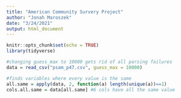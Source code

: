 ```yaml
---
title: "American Community Survery Project"
author: "Jonah Maroszek"
date: "3/24/2021"
output: html_document
---
```


```r
knitr::opts_chunk$set(echo = TRUE)
library(tidyverse)
```

```r
#changing guess_max to 10000 gets rid of all parsing failures
data = read_csv("psam_p47.csv", guess_max = 10000)

#finds variables where every value is the same
all.same = apply(data, 2, function(a) length(unique(a))==1)
cols.all.same = data[all.same] #6 cols have all the same value
```

